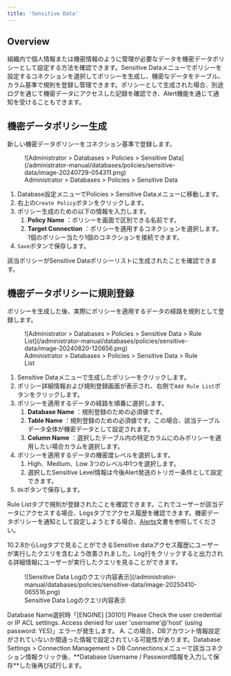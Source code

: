 ```yaml
---
title: 'Sensitive Data'
---
```



## Overview

組織内で個人情報または機密情報のように管理が必要なデータを機密データポリシーとして設定する方法を確認できます。Sensitive Dataメニューでポリシーを設定するコネクションを選択してポリシーを生成し、機密なデータをテーブル、カラム基準で規則を登録し管理できます。ポリシーとして生成された場合、別途ログを通じて機密データにアクセスした記録を確認でき、Alert機能を通じて通知を受けることもできます。


## 機密データポリシー生成

新しい機密データポリシーをコネクション基準で登録します。

<figure data-layout="center" data-align="center">
![Administrator &gt; Databases &gt; Policies &gt; Sensitive Data](/administrator-manual/databases/policies/sensitive-data/image-20240729-054311.png)
<figcaption>
Administrator &gt; Databases &gt; Policies &gt; Sensitive Data
</figcaption>
</figure>

1. Database設定メニューでPolicies > Sensitive Dataメニューに移動します。
2. 右上の`Create Policy`ボタンをクリックします。
3. ポリシー生成のための以下の情報を入力します。
    1.  **Policy Name**  ：ポリシーを画面で区別できる名前です。
    2.  **Target Connection**  ：ポリシーを適用するコネクションを選択します。1個のポリシー当たり1個のコネクションを接続できます。
4. `Save`ボタンで保存します。

該当ポリシーがSensitive Dataポリシーリストに生成されたことを確認できます。


## 機密データポリシーに規則登録

ポリシーを生成した後、実際にポリシーを適用するデータの経路を規則として登録します。

<figure data-layout="center" data-align="center">
![Administrator &gt; Databases &gt; Policies &gt; Sensitive Data > Rule List](/administrator-manual/databases/policies/sensitive-data/image-20240820-120656.png)
<figcaption>
Administrator &gt; Databases &gt; Policies &gt; Sensitive Data > Rule List
</figcaption>
</figure>

1. Sensitive Dataメニューで生成したポリシーをクリックします。
2. ポリシー詳細情報および規則登録画面が表示され、右側で`Add Rule List`ボタンをクリックします。
3. ポリシーを適用するデータの経路を順番に選択します。
    1.  **Database Name**  ：規則登録のための必須値です。
    2.  **Table Name**  ：規則登録のための必須値です。この場合、該当テーブルデータ全体が機密データとして設定されます。
    3.  **Column Name**  ：選択したテーブル内の特定カラムにのみポリシーを適用したい場合カラムを選択します。
4. ポリシーを適用するデータの機密度レベルを選択します。
    1. High、Medium、Low 3つのレベル中1つを選択します。
    2. 選択したSensitive Level情報は今後Alert発送のトリガー条件として設定できます。
5. `Ok`ボタンで保存します。

Rule Listタブで規則が登録されたことを確認できます。これでユーザーが該当データにアクセスする場合、Logsタブでアクセス履歴を確認できます。機密データポリシーを通知として設定しようとする場合、[Alerts](../../general/company-management/alerts)文書を参照してください。

<Callout type="info">
10.2.8からLogタブで見ることができるSensitive dataアクセス履歴にユーザーが実行したクエリを含むよう改善されました。Log行をクリックすると出力される詳細情報にユーザーが実行したクエリを見ることができます。
<figure data-layout="center" data-align="center">
![Sensitive Data Logのクエリ内容表示](/administrator-manual/databases/policies/sensitive-data/image-20250410-065516.png)
<figcaption>
Sensitive Data Logのクエリ内容表示
</figcaption>
</figure>
</Callout>

<Callout type="important">
Database Name選択時「[ENGINE] [30101] Please Check the user credential or IP ACL settings. Access denied for user 'username'@'host' (using password: YES)」エラーが発生します。
A. この場合、DBアカウント情報設定がされていないか間違った情報で設定されている可能性があります。Database Settings > Connection Management > DB Connectionsメニューで該当コネクション情報クリック後、**Database Username / Password情報を入力して保存**した後再び試行します。
</Callout>
